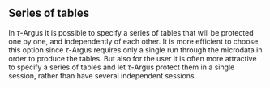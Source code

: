 ## Series of tables

In $\tau$-Argus it is possible to specify a series of tables that will be protected one by one, and independently of each other. It is more efficient to choose this option since $\tau$-Argus requires only a single run through the microdata in order to produce the tables. But also for the user it is often more attractive to specify a series of tables and let $\tau$-Argus protect them in a single session, rather than have several independent sessions.

